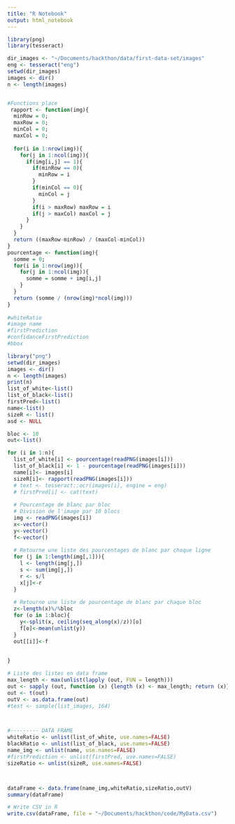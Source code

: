 ```yaml
---
title: "R Notebook"
output: html_notebook
---
```


```r
library(png)
library(tesseract)

dir_images <- "~/Documents/hackthon/data/first-data-set/images"
eng <- tesseract("eng")
setwd(dir_images)
images <- dir()
n <- length(images)


#Functions place
 rapport <- function(img){
  minRow = 0;
  maxRow = 0;
  minCol = 0;
  maxCol = 0;
  
  for(i in 1:nrow(img)){
    for(j in 1:ncol(img)){
      if(img[i,j] == 1){
        if(minRow == 0){
          minRow = i
        }
        if(minCol == 0){
          minCol = j
        }
        if(i > maxRow) maxRow = i
        if(j > maxCol) maxCol = j
      }
    }
  }
  return ((maxRow-minRow) / (maxCol-minCol))
} 
pourcentage <- function(img){
  somme = 0;
  for(i in 1:nrow(img)){
    for(j in 1:ncol(img)){
      somme = somme + img[i,j]
    }
  }
  return (somme / (nrow(img)*ncol(img)))
} 
 
#whiteRatio
#image name
#firstPrediction
#confidanceFirstPrediction
#bbox

library("png")
setwd(dir_images)
images <- dir()
n <- length(images)
print(n)
list_of_white<-list()
list_of_black<-list()
firstPred<-list()
name<-list()
sizeR <- list()
asd <- NULL

bloc <- 10
out<-list()

for (i in 1:n){
  list_of_white[i] <- pourcentage(readPNG(images[i]))
  list_of_black[i] <- 1 - pourcentage(readPNG(images[i]))
  name[i]<- images[i] 
  sizeR[i]<- rapport(readPNG(images[i]))
  # text <- tesseract::ocr(images[i], engine = eng)
  # firstPred[i] <- cat(text)
  
  # Pourcentage de blanc par bloc
  # Division de l'image par 10 blocs
  img <- readPNG(images[i])
  x<-vector()
  y<-vector()
  f<-vector()
  
  # Retourne une liste des pourcentages de blanc par chaque ligne
  for (j in 1:length(img[,1])){
    l <- length(img[j,])
    s <- sum(img[j,])
    r <- s/l
    x[j]<-r
  }
  
  # Retourne une liste de pourcentage de blanc par chaque bloc
  z<-length(x)%/%bloc
  for (o in 1:bloc){
    y<-split(x, ceiling(seq_along(x)/z))[o]
    f[o]<-mean(unlist(y))
  }
  out[[i]]<-f
  
  
}

# Liste des listes en data frame
max_length <- max(unlist(lapply (out, FUN = length)))
out <- sapply (out, function (x) {length (x) <- max_length; return (x)})
out <- t(out)
outV <- as.data.frame(out)
#test <- sample(list_images, 164) 



#--------- DATA FRAME
whiteRatio <- unlist(list_of_white, use.names=FALSE)
blackRatio <- unlist(list_of_black, use.names=FALSE)
name_img <- unlist(name, use.names=FALSE)
#firstPrediction <- unlist(firstPred, use.names=FALSE)
sizeRatio <- unlist(sizeR, use.names=FALSE)



dataFrame <- data.frame(name_img,whiteRatio,sizeRatio,outV)
summary(dataFrame)

# Write CSV in R
write.csv(dataFrame, file = "~/Documents/hackthon/code/MyData.csv")

```


